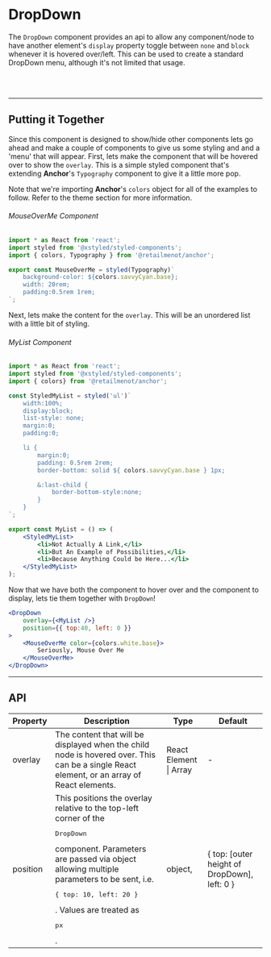 
<br />

# DropDown

The `DropDown` component provides an api to allow any component/node to have another element's
`display` property toggle between `none` and `block` whenever it is hovered over/left. This can be
used to create a standard DropDown menu, although it's not limited that usage.

<br />

<DropDownExample />

<br />

---

## Putting it Together

Since this component is designed to show/hide other components lets go ahead and make a couple of
components to give us some styling and and a 'menu' that will appear. First, lets make the component
that will be hovered over to show the `overlay`. This is a simple styled component that's extending
**Anchor**'s <Link to="/components/typography/">`Typography`</Link> component to give it a little more pop.

Note that we're importing **Anchor**'s `colors` object for all of the examples to follow.
Refer to the <Link to="/theme">theme</Link> section for more information.

###### MouseOverMe Component
```jsx hideTitle
import * as React from 'react';
import styled from '@xstyled/styled-components';
import { colors, Typography } from '@retailmenot/anchor';

export const MouseOverMe = styled(Typography)`
    background-color: ${colors.savvyCyan.base};
    width: 20rem;
    padding:0.5rem 1rem;
`;
```

Next, lets make the content for the `overlay`. This will be an unordered list with a little bit of
styling.

###### MyList Component
```jsx hideTitle
import * as React from 'react';
import styled from '@xstyled/styled-components';
import { colors} from '@retailmenot/anchor';

const StyledMyList = styled('ul')`
    width:100%;
    display:block;
    list-style: none;
    margin:0;
    padding:0;

    li {
        margin:0;
        padding: 0.5rem 2rem;
        border-bottom: solid ${ colors.savvyCyan.base } 1px;

        &:last-child {
            border-bottom-style:none;
        }
    }
`;

export const MyList = () => (
    <StyledMyList>
        <li>Not Actually A Link,</li>
        <li>But An Example of Possibilities,</li>
        <li>Because Anything Could be Here...</li>
    </StyledMyList>
);
```

Now that we have both the component to hover over and the component to display, lets tie them
together with `DropDown`!

```jsx live
<DropDown
    overlay={<MyList />}
    position={{ top:40, left: 0 }}
>
    <MouseOverMe color={colors.white.base}>
        Seriously, Mouse Over Me
    </MouseOverMe>
</DropDown>
```

---

## API

<table>
    <thead>
        <tr>
            <th>Property</th>
            <th>Description</th>
            <th>Type</th>
            <th>Default</th>
        </tr>
    </thead>
    <tbody>
        <tr>
            <td>overlay</td>
            <td>
                The content that will be displayed when the child node is hovered
                over. This can be a single React element, or an array of React elements.
            </td>
            <td>
                React Element | Array
            </td>
            <td>-</td>
        </tr>
        <tr>
            <td>position</td>
            <td>
                This positions the overlay relative to the top-left corner of the <pre>DropDown</pre>
                component. Parameters are passed via object allowing multiple parameters to be sent,
                i.e. <pre>&#123; top: 10, left: 20 &#125;</pre>. Values are treated as <pre>px</pre>.
            </td>
            <td>object, <FormatTypes types={['top', 'right', 'bottom', 'left']} /></td>
            <td>&#123; top: [outer height of DropDown], left: 0 &#125;</td>
        </tr>
    </tbody>
</table>
